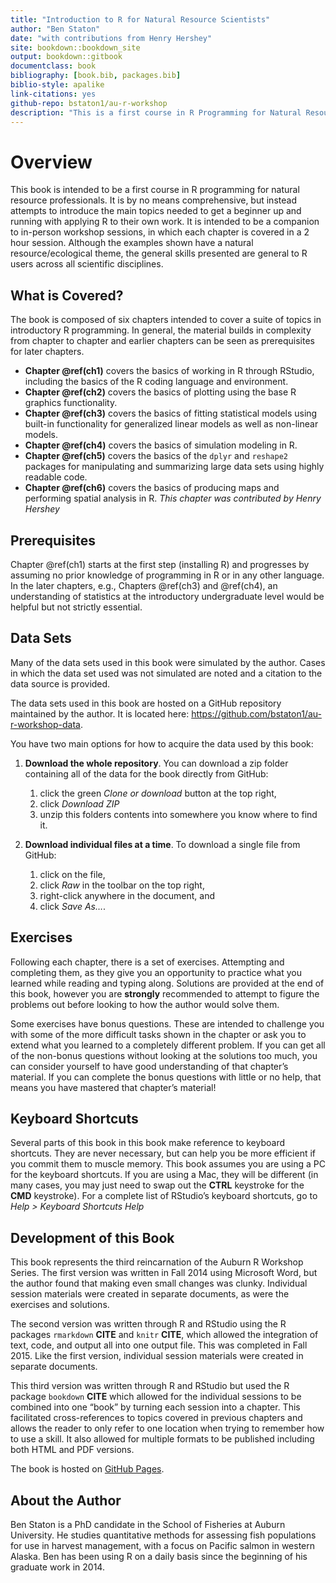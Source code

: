 ```yaml
--- 
title: "Introduction to R for Natural Resource Scientists"
author: "Ben Staton"
date: "with contributions from Henry Hershey"
site: bookdown::bookdown_site
output: bookdown::gitbook
documentclass: book
bibliography: [book.bib, packages.bib]
biblio-style: apalike
link-citations: yes
github-repo: bstaton1/au-r-workshop
description: "This is a first course in R Programming for Natural Resource Scientists. It was developed and has been primarily instructed at Auburn University."
---
```


# Overview{-}

This book is intended to be a first course in R programming for natural resource professionals. It is by no means comprehensive, but instead attempts to introduce the main topics needed to get a beginner up and running with applying R to their own work. It is intended to be a companion to in-person workshop sessions, in which each chapter is covered in a 2 hour session. Although the examples shown have a natural resource/ecological theme, the general skills presented are general to R users across all scientific disciplines. 

## What is Covered? {-}

The book is composed of six chapters intended to cover a suite of topics in introductory R programming. In general, the material builds in complexity from chapter to chapter and earlier chapters can be seen as prerequisites for later chapters. 

*  **Chapter \@ref(ch1)** covers the basics of working in R through RStudio, including the basics of the R coding language and environment.
*  **Chapter \@ref(ch2)** covers the basics of plotting using the base R graphics functionality. 
*  **Chapter \@ref(ch3)** covers the basics of fitting statistical models using built-in functionality for generalized linear models as well as non-linear models.   
*  **Chapter \@ref(ch4)** covers the basics of simulation modeling in R. 
*  **Chapter \@ref(ch5)** covers the basics of the `dplyr` and `reshape2` packages for manipulating and summarizing large data sets using highly readable code.
*  **Chapter \@ref(ch6)** covers the basics of producing maps and performing spatial analysis in R. _This chapter was contributed by Henry Hershey_

## Prerequisites {-}

Chapter \@ref(ch1) starts at the first step (installing R) and progresses by assuming no prior knowledge of programming in R or in any other language. In the later chapters, e.g., Chapters \@ref(ch3) and \@ref(ch4), an understanding of statistics at the introductory undergraduate level would be helpful but not strictly essential.

## Data Sets {-#data-sets}

Many of the data sets used in this book were simulated by the author. Cases in which the data set used was not simulated are noted and a citation to the data source is provided. 

The data sets used in this book are hosted on a GitHub repository maintained by the author. It is located here: <https://github.com/bstaton1/au-r-workshop-data>.

You have two main options for how to acquire the data used by this book:

1.  **Download the whole repository**. You can download a zip folder containing all of the data for the book directly from GitHub:

    1.  click the green _Clone or download_ button at the top right,
    2.  click _Download ZIP_
    3.  unzip this folders contents into somewhere you know where to find it.
    
2.  **Download individual files at a time**. To download a single file from GitHub:

    1.  click on the file, 
    2.  click _Raw_ in the toolbar on the top right,
    3.  right-click anywhere in the document, and
    4.  click _Save As..._.

## Exercises {-}

Following each chapter, there is a set of exercises. Attempting and completing them, as they give you an opportunity to practice what you learned while reading and typing along. Solutions are provided at the end of this book, however you are **strongly** recommended to attempt to figure the problems out before looking to how the author would solve them.

Some exercises have bonus questions. These are intended to challenge you with some of the more difficult tasks shown in the chapter or ask you to extend what you learned to a completely different problem. If you can get all of the non-bonus questions without looking at the solutions too much, you can consider yourself to have good understanding of that chapter's material. If you can complete the bonus questions with little or no help, that means you have mastered that chapter's material!

## Keyboard Shortcuts {-}

Several parts of this book in this book make reference to keyboard shortcuts. They are never necessary, but can help you be more efficient if you commit them to muscle memory. This book assumes you are using a PC for the keyboard shortcuts. If you are using a Mac, they will be different (in many cases, you may just need to swap out the **CTRL** keystroke for the **CMD** keystroke). For a complete list of RStudio's keyboard shortcuts, go to _Help > Keyboard Shortcuts Help_

## Development of this Book {-}

This book represents the third reincarnation of the Auburn R Workshop Series. The first version was written in Fall 2014 using Microsoft Word, but the author found that making even small changes was clunky. Individual session materials were created in separate documents, as were the exercises and solutions. 

The second version was written through R and RStudio using the R packages `rmarkdown` **CITE** and `knitr` **CITE**, which allowed the integration of text, code, and output all into one output file. This was completed in Fall 2015. Like the first version, individual session materials were created in separate documents. 

This third version was written through R and RStudio but used the R package `bookdown` **CITE** which allowed for the individual sessions to be combined into one "book" by turning each session into a chapter. This facilitated cross-references to topics covered in previous chapters and allows the reader to only refer to one location when trying to remember how to use a skill. It also allowed for multiple formats to be published including both HTML and PDF versions.

The book is hosted on [GitHub Pages](https://pages.github.com/). 

## About the Author {-}

Ben Staton is a PhD candidate in the School of Fisheries at Auburn University. He studies quantitative methods for assessing fish populations for use in harvest management, with a focus on Pacific salmon in western Alaska. Ben has been using R on a daily basis since the beginning of his graduate work in 2014. 
